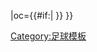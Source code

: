 {{fb team |t=特里波利斯 |tan=阿斯特拉斯特里波利斯足球俱乐部 |tc=GRE |abb={{#if:{{{abb|}}}|AST{{0}}}} |oc={{#if:{{{oc|}}}|{{{oc}}} }} }}<!--
--><noinclude>[[Category:足球模板]]</noinclude>